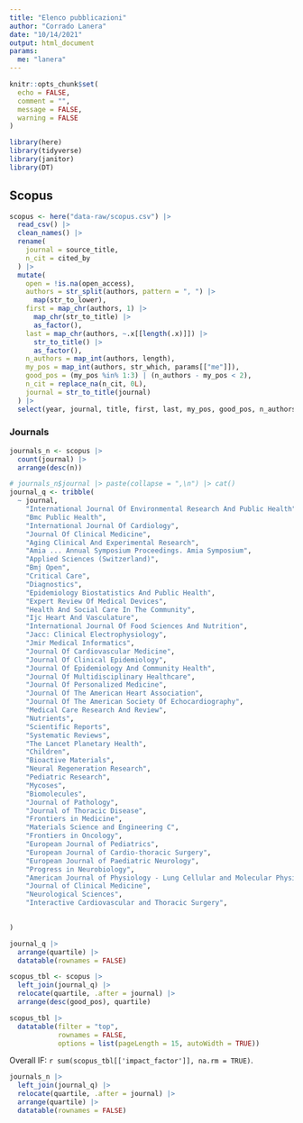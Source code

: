 ```yaml
---
title: "Elenco pubblicazioni"
author: "Corrado Lanera"
date: "10/14/2021"
output: html_document
params:
  me: "lanera"
---
```


<style>
.main-container {
    max-width: 940px;
    margin-left: 0;
    margin-right: auto;
}
</style>

```r
knitr::opts_chunk$set(
  echo = FALSE,
  comment = "",
  message = FALSE,
  warning = FALSE
)

library(here)
library(tidyverse)
library(janitor)
library(DT)
```


## Scopus

```r
scopus <- here("data-raw/scopus.csv") |> 
  read_csv() |> 
  clean_names() |> 
  rename(
    journal = source_title,
    n_cit = cited_by
  ) |> 
  mutate(
    open = !is.na(open_access),
    authors = str_split(authors, pattern = ", ") |> 
      map(str_to_lower),
    first = map_chr(authors, 1) |>
      map_chr(str_to_title) |> 
      as_factor(),
    last = map_chr(authors, ~.x[[length(.x)]]) |>
      str_to_title() |> 
      as_factor(),
    n_authors = map_int(authors, length),
    my_pos = map_int(authors, str_which, params[["me"]]),
    good_pos = (my_pos %in% 1:3) | (n_authors - my_pos < 2),
    n_cit = replace_na(n_cit, 0L),
    journal = str_to_title(journal)
  ) |> 
  select(year, journal, title, first, last, my_pos, good_pos, n_authors, n_cit, open, doi)
```


### Journals

```r
journals_n <- scopus |> 
  count(journal) |> 
  arrange(desc(n))
```

```r
# journals_n$journal |> paste(collapse = ",\n") |> cat()
journal_q <- tribble(
  ~ journal,                                                             ~ quartile, ~where, ~impact_factor,
    "International Journal Of Environmental Research And Public Health",   1,         "SSCI", 3.390,
    "Bmc Public Health",                                                   2,         "SCIE", 3.295,
    "International Journal Of Cardiology",                                 2,         "SCIE", 4.164,
    "Journal Of Clinical Medicine",                                        1,         "SCIE", 4.241,
    "Aging Clinical And Experimental Research",                            3,         "SCIE", 3.636,
    "Amia ... Annual Symposium Proceedings. Amia Symposium",              NA,             NA,    NA,
    "Applied Sciences (Switzerland)",                                      2,         "SCIE", 2.679,
    "Bmj Open",                                                            2,         "SCIE", 2.692,
    "Critical Care",                                                       1,         "SCIE", 9.097,
    "Diagnostics",                                                         2,         "SCIE", 3.706,
    "Epidemiology Biostatistics And Public Health",                       NA,             NA,    NA,
    "Expert Review Of Medical Devices",                                    2,         "SCIE", 3.166,
    "Health And Social Care In The Community",                             1,         "SSCI", 2.821,
    "Ijc Heart And Vasculature",                                          NA,             NA,    NA,
    "International Journal Of Food Sciences And Nutrition",                2,         "SCIE", 3.833,
    "Jacc: Clinical Electrophysiology",                                    1,         "SCIE", 6.375,
    "Jmir Medical Informatics",                                            3,         "SCIE", 2.955,
    "Journal Of Cardiovascular Medicine",                                  3,         "SCIE", 2.160,
    "Journal Of Clinical Epidemiology",                                    1,         "SCIE", 6.437,
    "Journal Of Epidemiology And Community Health",                        1,         "SSCI", 3.710,
    "Journal Of Multidisciplinary Healthcare",                             3,         "SCIE", 2.404,
    "Journal Of Personalized Medicine",                                    1,         "SCIE", 4.945,
    "Journal Of The American Heart Association",                           1,         "SCIE", 5.501,
    "Journal Of The American Society Of Echocardiography",                 2,         "SCIE", 5.251,
    "Medical Care Research And Review",                                    1,         "SSCI", 3.929,
    "Nutrients",                                                           1,         "SCIE", 5.717,
    "Scientific Reports",                                                  1,         "SCIE", 4.379,
    "Systematic Reviews",                                                  2,         "SCIE", 2.522,
    "The Lancet Planetary Health",                                         1,         "SCIE", 19.173,
    "Children",                                                            2,         "SCIE", 2.863,
    "Bioactive Materials",                                                 1,         "SCIE", 14.593,
    "Neural Regeneration Research",                                        2,         "SCIE",  5.135,
    "Pediatric Research",                                                  1,         "SCIE",  3.756,
    "Mycoses",                                                             1,         "SCIE",  4.377,
    "Biomolecules",                                                        2,         "SCIE",  4.879,
    "Journal of Pathology",                                                1,         "SCIE",  7.996,
    "Journal of Thoracic Disease",                                         3,         "SCIE",  2.895,
    "Frontiers in Medicine",                                               1,         "SCIE",  5.093,
    "Materials Science and Engineering C",                                 1,         "SCIE",  7.328,
    "Frontiers in Oncology",                                               2,         "SCIE",  6.244,
    "European Journal of Pediatrics",                                      1,         "SCIE",  3.184,
    "European Journal of Cardio-thoracic Surgery",                         2,         "SCIE",  4.191,
    "European Journal of Paediatric Neurology",                            3,         "SCIE",   3.14,
    "Progress in Neurobiology",                                            1,         "SCIE", 11.685,
    "American Journal of Physiology - Lung Cellular and Molecular Physiology",2,      "SCIE",  4.249,
    "Journal of Clinical Medicine",                                        1,         "SCIE",  4.242,
    "Neurological Sciences",                                               3,         "SCIE",  3.307,
    "Interactive Cardiovascular and Thoracic Surgery",                     3,         "SCIE",  1.905
    

)

journal_q |> 
  arrange(quartile) |> 
  datatable(rownames = FALSE)
```


```r
scopus_tbl <- scopus |> 
  left_join(journal_q) |>
  relocate(quartile, .after = journal) |>
  arrange(desc(good_pos), quartile)

scopus_tbl |> 
  datatable(filter = "top",
            rownames = FALSE,
            options = list(pageLength = 15, autoWidth = TRUE))
```

Overall IF: `r sum(scopus_tbl[['impact_factor']], na.rm = TRUE)`.

```r
journals_n |> 
  left_join(journal_q) |> 
  relocate(quartile, .after = journal) |>
  arrange(quartile) |> 
  datatable(rownames = FALSE)
```


